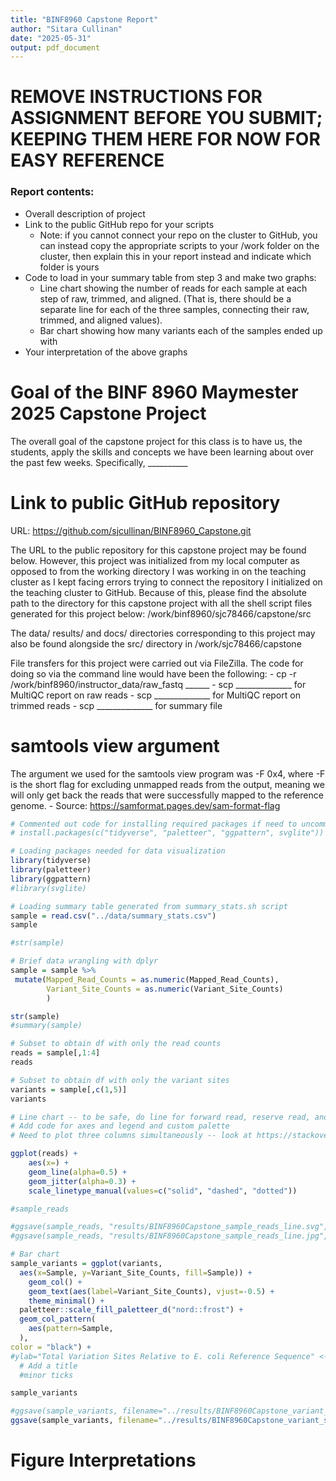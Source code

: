 ```yaml
---
title: "BINF8960 Capstone Report"
author: "Sitara Cullinan"
date: "2025-05-31"
output: pdf_document
---
```


# REMOVE INSTRUCTIONS FOR ASSIGNMENT BEFORE YOU SUBMIT; KEEPING THEM HERE FOR NOW FOR EASY REFERENCE

### Report contents:

-   Overall description of project
-   Link to the public GitHub repo for your scripts
    -   Note: if you cannot connect your repo on the cluster to GitHub, you can instead copy the appropriate scripts to your /work folder on the cluster, then explain this in your report instead and indicate which folder is yours
-   Code to load in your summary table from step 3 and make two graphs:
    -   Line chart showing the number of reads for each sample at each step of raw, trimmed, and aligned. (That is, there should be a separate line for each of the three samples, connecting their raw, trimmed, and aligned values).
    -   Bar chart showing how many variants each of the samples ended up with
-   Your interpretation of the above graphs

# Goal of the BINF 8960 Maymester 2025 Capstone Project

The overall goal of the capstone project for this class is to have us, the students, apply the skills and concepts we have been learning about over the past few weeks. Specifically, \_\_\_\_\_\_\_\_\_\_

# Link to public GitHub repository

URL: <https://github.com/sjcullinan/BINF8960_Capstone.git>

The URL to the public repository for this capstone project may be found below. However, this project was initialized from my local computer as opposed to from the working directory I was working in on the teaching cluster as I kept facing errors trying to connect the repository I initialized on the teaching cluster to GitHub. Because of this, please find the absolute path to the directory for this capstone project with all the shell script files generated for this project below: /work/binf8960/sjc78466/capstone/src

The data/ results/ and docs/ directories corresponding to this project may also be found alongside the src/ directory in /work/sjc78466/capstone

File transfers for this project were carried out via FileZilla. The code for doing so via the command line would have been the following: - cp -r /work/binf8960/instructor_data/raw_fastq \_\_\_\_\_\_ - scp \_\_\_\_\_\_\_\_\_\_\_\_\_\_ for MultiQC report on raw reads - scp \_\_\_\_\_\_\_\_\_\_\_\_\_\_ for MultiQC report on trimmed reads - scp \_\_\_\_\_\_\_\_\_\_\_\_\_\_ for summary file

# samtools view argument

The argument we used for the samtools view program was -F 0x4, where -F is the short flag for excluding unmapped reads from the output, meaning we will only get back the reads that were successfully mapped to the reference genome. - Source: <https://samformat.pages.dev/sam-format-flag>

```r
# Commented out code for installing required packages if need to uncommment and do fresh install:
# install.packages(c("tidyverse", "paletteer", "ggpattern", svglite"))

# Loading packages needed for data visualization
library(tidyverse)
library(paletteer)
library(ggpattern)
#library(svglite)

# Loading summary table generated from summary_stats.sh script
sample = read.csv("../data/summary_stats.csv")
sample

#str(sample)

# Brief data wrangling with dplyr
sample = sample %>%
 mutate(Mapped_Read_Counts = as.numeric(Mapped_Read_Counts),
        Variant_Site_Counts = as.numeric(Variant_Site_Counts)
        )

str(sample)
#summary(sample)

# Subset to obtain df with only the read counts
reads = sample[,1:4]
reads

# Subset to obtain df with only the variant sites
variants = sample[,c(1,5)]
variants

```

```r
# Line chart -- to be safe, do line for forward read, reserve read, and then total
# Add code for axes and legend and custom palette
# Need to plot three columns simultaneously -- look at https://stackoverflow.com/questions/4877357/how-to-plot-all-the-columns-of-a-data-frame-in-r

ggplot(reads) +
	aes(x=) +
    geom_line(alpha=0.5) +
    geom_jitter(alpha=0.3) +
    scale_linetype_manual(values=c("solid", "dashed", "dotted"))

#sample_reads 

#ggsave(sample_reads, "results/BINF8960Capstone_sample_reads_line.svg", dpi=600)
#ggsave(sample_reads, "results/BINF8960Capstone_sample_reads_line.jpg", dpi=600)
```

```r
# Bar chart
sample_variants = ggplot(variants,
  aes(x=Sample, y=Variant_Site_Counts, fill=Sample)) +
    geom_col() +
    geom_text(aes(label=Variant_Site_Counts), vjust=-0.5) +
    theme_minimal() +
  paletteer::scale_fill_paletteer_d("nord::frost") +
  geom_col_pattern(
    aes(pattern=Sample,
  ),
color = "black") +
#ylab="Total Variation Sites Relative to E. coli Reference Sequence" <- not working, figure out what is going wrong
  # Add a title
  #minor ticks

sample_variants

#ggsave(sample_variants, filename="../results/BINF8960Capstone_variant_sites_bar.svg", dpi=600) sissues with svglite
ggsave(sample_variants, filename="../results/BINF8960Capstone_variant_sites_bar.jpg", dpi=1200)
```

# Figure Interpretations
